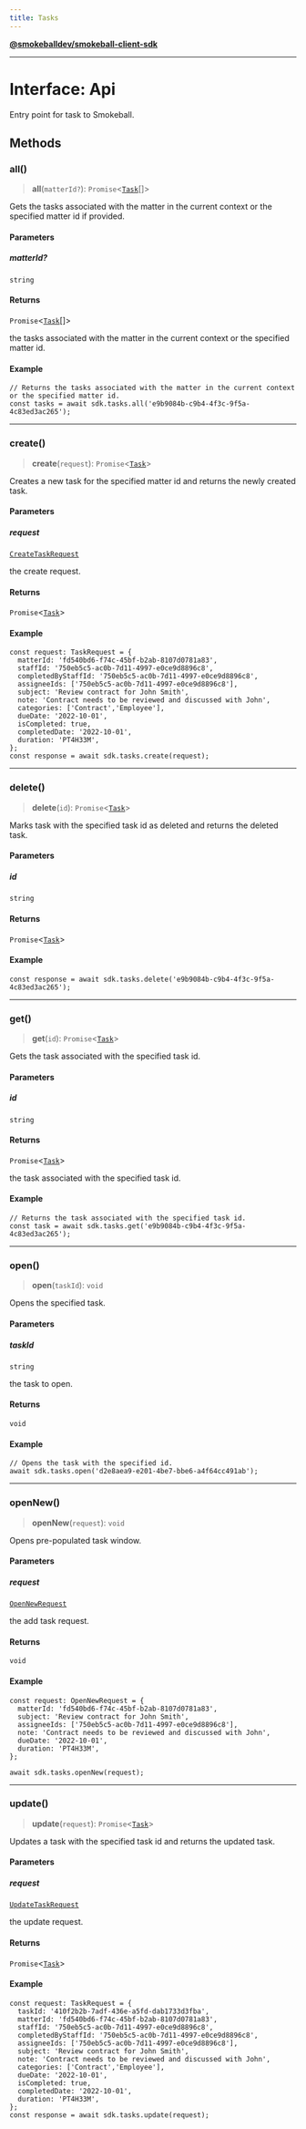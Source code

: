 ```yaml
---
title: Tasks
---
```

[**@smokeballdev/smokeball-client-sdk**](./../../../../README)

***

# Interface: Api

Entry point for task to Smokeball.

## Methods

### all()

> **all**(`matterId?`): `Promise`\<[`Task`](./Task)[]\>

Gets the tasks associated with the matter in the current context or the specified matter id if provided.

#### Parameters

##### matterId?

`string`

#### Returns

`Promise`\<[`Task`](./Task)[]\>

the tasks associated with the matter in the current context or the specified matter id.

#### Example

```
// Returns the tasks associated with the matter in the current context or the specified matter id.
const tasks = await sdk.tasks.all('e9b9084b-c9b4-4f3c-9f5a-4c83ed3ac265');
```

***

### create()

> **create**(`request`): `Promise`\<[`Task`](./Task)\>

Creates a new task for the specified matter id and returns the newly created task.

#### Parameters

##### request

[`CreateTaskRequest`](./CreateTaskRequest)

the create request.

#### Returns

`Promise`\<[`Task`](./Task)\>

#### Example

```
const request: TaskRequest = {
  matterId: 'fd540bd6-f74c-45bf-b2ab-8107d0781a83',
  staffId: '750eb5c5-ac0b-7d11-4997-e0ce9d8896c8',
  completedByStaffId: '750eb5c5-ac0b-7d11-4997-e0ce9d8896c8',
  assigneeIds: ['750eb5c5-ac0b-7d11-4997-e0ce9d8896c8'],
  subject: 'Review contract for John Smith',
  note: 'Contract needs to be reviewed and discussed with John',
  categories: ['Contract','Employee'],
  dueDate: '2022-10-01',
  isCompleted: true,
  completedDate: '2022-10-01',
  duration: 'PT4H33M',
};
const response = await sdk.tasks.create(request);
```

***

### delete()

> **delete**(`id`): `Promise`\<[`Task`](./Task)\>

Marks task with the specified task id as deleted and returns the deleted task.

#### Parameters

##### id

`string`

#### Returns

`Promise`\<[`Task`](./Task)\>

#### Example

```
const response = await sdk.tasks.delete('e9b9084b-c9b4-4f3c-9f5a-4c83ed3ac265');
```

***

### get()

> **get**(`id`): `Promise`\<[`Task`](./Task)\>

Gets the task associated with the specified task id.

#### Parameters

##### id

`string`

#### Returns

`Promise`\<[`Task`](./Task)\>

the task associated with the specified task id.

#### Example

```
// Returns the task associated with the specified task id.
const task = await sdk.tasks.get('e9b9084b-c9b4-4f3c-9f5a-4c83ed3ac265');
```

***

### open()

> **open**(`taskId`): `void`

Opens the specified task.

#### Parameters

##### taskId

`string`

the task to open.

#### Returns

`void`

#### Example

```
// Opens the task with the specified id.
await sdk.tasks.open('d2e8aea9-e201-4be7-bbe6-a4f64cc491ab');
```

***

### openNew()

> **openNew**(`request`): `void`

Opens pre-populated task window.

#### Parameters

##### request

[`OpenNewRequest`](./OpenNewRequest)

the add task request.

#### Returns

`void`

#### Example

```
const request: OpenNewRequest = {
  matterId: 'fd540bd6-f74c-45bf-b2ab-8107d0781a83',
  subject: 'Review contract for John Smith',
  assigneeIds: ['750eb5c5-ac0b-7d11-4997-e0ce9d8896c8'],
  note: 'Contract needs to be reviewed and discussed with John',
  dueDate: '2022-10-01',
  duration: 'PT4H33M',
};

await sdk.tasks.openNew(request);
```

***

### update()

> **update**(`request`): `Promise`\<[`Task`](./Task)\>

Updates a task with the specified task id and returns the updated task.

#### Parameters

##### request

[`UpdateTaskRequest`](./UpdateTaskRequest)

the update request.

#### Returns

`Promise`\<[`Task`](./Task)\>

#### Example

```
const request: TaskRequest = {
  taskId: '410f2b2b-7adf-436e-a5fd-dab1733d3fba',
  matterId: 'fd540bd6-f74c-45bf-b2ab-8107d0781a83',
  staffId: '750eb5c5-ac0b-7d11-4997-e0ce9d8896c8',
  completedByStaffId: '750eb5c5-ac0b-7d11-4997-e0ce9d8896c8',
  assigneeIds: ['750eb5c5-ac0b-7d11-4997-e0ce9d8896c8'],
  subject: 'Review contract for John Smith',
  note: 'Contract needs to be reviewed and discussed with John',
  categories: ['Contract','Employee'],
  dueDate: '2022-10-01',
  isCompleted: true,
  completedDate: '2022-10-01',
  duration: 'PT4H33M',
};
const response = await sdk.tasks.update(request);
```
